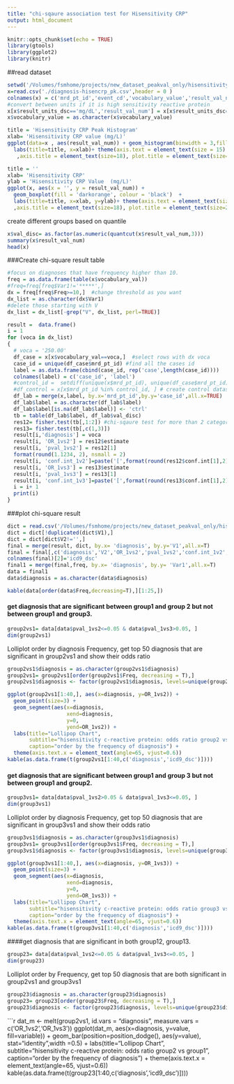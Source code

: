 ```yaml
---
title: "chi-sqaure association test for Hisensitivity CRP"
output: html_document
---
```


```r
knitr::opts_chunk$set(echo = TRUE)
library(gtools)
library(ggplot2)
library(knitr)
```

##read dataset 
```r
setwd('/Volumes/fsmhome/projects/new_dataset_peakval_only/hisensitivity c-reactive protein/data/')
x=read.csv('./diagnosis-hisencrp_pk.csv',header = 0 )
colnames(x) = c('mrd_pt_id','event_cd','vocabulary_value','result_val_num','result_units_dsc','event_start_dt_tm','diagnosis_dt')
#convert between units if it is high sensitivity reactive protein 
x[x$result_units_dsc=='mg/dL','result_val_num'] = x[x$result_units_dsc=='mg/dL','result_val_num']*10
x$vocabulary_value = as.character(x$vocabulary_value)
```

```r
title = 'Hisensitivity CRP Peak Histogram'
xlab= 'Hisensitivity CRP value (mg/L)'
ggplot(data=x , aes(result_val_num)) + geom_histogram(binwidth = 3,fill='darkorange',col='black') +
  labs(title=title, x=xlab)+ theme(axis.text = element_text(size = 15)
   ,axis.title = element_text(size=18), plot.title = element_text(size=20,hjust=0.5)) 

title = ''
xlab= 'Hisensitivity CRP'
ylab = 'Hisensitivity CRP Value  (mg/L)'
ggplot(x, aes(x = '', y = result_val_num)) +
  geom_boxplot(fill = 'darkorange', colour = 'black')  + 
  labs(title=title, x=xlab, y=ylab)+ theme(axis.text = element_text(size = 15)
  ,axis.title = element_text(size=18), plot.title = element_text(size=20,hjust=0.5))
```
create different groups based on quantile
```r
x$val_disc= as.factor(as.numeric(quantcut(x$result_val_num,3)))
summary(x$result_val_num)
head(x)
```
###Create chi-square result table 
```r
#focus on diagnoses that have frequency higher than 10. 
freq = as.data.frame(table(x$vocabulary_val))
#freq=freq[freq$Var1!='*****',]
dx = freq[freq$Freq>=10,]  #change threshold as you want 
dx_list = as.character(dx$Var1)
#delete those starting with V 
dx_list = dx_list[-grep("V", dx_list, perl=TRUE)]

result =  data.frame()
i = 1
for (voca in dx_list)
{ 
  # voca = '250.00'
  df_case = x[x$vocabulary_val==voca,]  #select rows with dx voca 
  case_id = unique(df_case$mrd_pt_id) #find all the cases id 
  label = as.data.frame(cbind(case_id, rep('case',length(case_id))))
  colnames(label) = c('case_id', 'label')
  #control_id =  setdiff(unique(x$mrd_pt_id), unique(df_case$mrd_pt_id)) #find all the control id 
  #df_control = x[x$mrd_pt_id %in% control_id, ] # create control dataset 
  df_lab = merge(x,label, by.x='mrd_pt_id',by.y='case_id',all.x=TRUE)
  df_lab$label = as.character(df_lab$label)
  df_lab$label[is.na(df_lab$label)] <- 'ctrl'
  tb = table(df_lab$label, df_lab$val_disc) 
  res12= fisher.test(tb[,1:2]) #chi-sqaure test for more than 2 categories 
  res13= fisher.test(tb[,c(1,3)])
  result[i,'diagnosis'] = voca
  result[i, 'OR_1vs2'] = res12$estimate
  result[i, 'pval_1vs2'] = res12[1]
  format(round(1.1234, 2), nsmall = 2)
  result[i, 'conf.int_1v2']=paste('[',format(round(res12$conf.int[1],2),nsmall=2),',',format(round(res12$conf.int[2],2),nsmall=2),']')
  result[i, 'OR_1vs3'] = res13$estimate
  result[i, 'pval_1vs3'] = res13[1]
  result[i, 'conf.int_1v3']=paste('[',format(round(res13$conf.int[1],2),nsmall=2),',',format(round(res13$conf.int[2],2),nsmall=2),']')
  i = i+ 1 
  print(i)
}
```
###plot chi-square result 
```r
dict = read.csv('/Volumes/fsmhome/projects/new_dataset_peakval_only/hisensitivity c-reactive protein/data/icd-hisenCRP-after.txt',sep = '|',header= 0)
dict = dict[!duplicated(dict$V1),]
dict = dict[dict$V2!='',]
final = merge(result, dict, by.x= 'diagnosis', by.y='V1',all.x=T)
final = final[,c('diagnosis','V2','OR_1vs2','pval_1vs2','conf.int_1v2','OR_1vs3','pval_1vs3','conf.int_1v3')]
colnames(final)[2]='icd9_dsc'
final1 = merge(final,freq, by.x= 'diagnosis', by.y= 'Var1',all.x=T)
data = final1 
data$diagnosis = as.character(data$diagnosis)
```
```r
kable(data[order(data$Freq,decreasing=T),][1:25,])
```
#### get diagnosis that are significant between group1 and group 2 but not between group1 and group3. 
```r
group2vs1= data[data$pval_1vs2<=0.05 & data$pval_1vs3>0.05, ]
dim(group2vs1)
```
Lolliplot order by diagnosis Frequency, get top 50 diagnosis that are significant in group2vs1 and show their odds ratio 
```r
group2vs1$diagnosis = as.character(group2vs1$diagnosis)
group2vs1= group2vs1[order(group2vs1$Freq, decreasing = T),]
group2vs1$diagnosis <- factor(group2vs1$diagnosis, levels=unique(group2vs1$diagnosis))
```
```r
ggplot(group2vs1[1:40,], aes(x=diagnosis, y=OR_1vs2)) + 
  geom_point(size=3) + 
  geom_segment(aes(x=diagnosis, 
                   xend=diagnosis, 
                   y=0, 
                   yend=OR_1vs2)) + 
  labs(title="Lollipop Chart", 
       subtitle="hisensitivity c-reactive protein: odds ratio group2 vs group1", 
       caption="order by the frequency of diagnosis") + 
  theme(axis.text.x = element_text(angle=65, vjust=0.6)) 
kable(as.data.frame(t(group2vs1[1:40,c('diagnosis','icd9_dsc')])))
```

#### get diagnosis that are significant between group1 and group 3 but not between group1 and group2. 
```r
group3vs1= data[data$pval_1vs2>0.05 & data$pval_1vs3<=0.05, ]
dim(group3vs1)
```
Lolliplot order by diagnosis Frequency, get top 50 diagnosis that are significant in group3vs1 and show their odds ratio 
```r
group3vs1$diagnosis = as.character(group3vs1$diagnosis)
group3vs1= group3vs1[order(group3vs1$Freq, decreasing = T),]
group3vs1$diagnosis <- factor(group3vs1$diagnosis, levels=unique(group3vs1$diagnosis))
```
```r
ggplot(group3vs1[1:40,], aes(x=diagnosis, y=OR_1vs3)) + 
  geom_point(size=3) + 
  geom_segment(aes(x=diagnosis, 
                   xend=diagnosis, 
                   y=0, 
                   yend=OR_1vs3)) + 
  labs(title="Lollipop Chart", 
       subtitle="hisensitivity c-reactive protein: odds ratio group3 vs group1", 
       caption="order by the frequency of diagnosis") + 
  theme(axis.text.x = element_text(angle=65, vjust=0.6)) 
kable(as.data.frame(t(group3vs1[1:40,c('diagnosis','icd9_dsc')])))
```



####get diagnosis that are significant in both group12, group13. 
```r
group23= data[data$pval_1vs2<=0.05 & data$pval_1vs3<=0.05, ]
dim(group23)
```
Lolliplot order by Frequency, get top 50 diagnosis that are both significant in group2vs1 and group3vs1
```r
group23$diagnosis = as.character(group23$diagnosis)
group23= group23[order(group23$Freq, decreasing = T),]
group23$diagnosis <- factor(group23$diagnosis, levels=unique(group23$diagnosis))
```
```r
dat_m <- melt(group2vs1, id.vars = "diagnosis",  measure.vars = c('OR_1vs2','OR_1vs3'))
 ggplot(dat_m, aes(x=diagnosis, y=value, fill=variable)) + 
    geom_bar(position=position_dodge(), aes(y=value), stat="identity",width =0.5) + 
   labs(title="Lollipop Chart", 
       subtitle="hisensitivity c-reactive protein: odds ratio group2 vs group1", 
        caption="order by the frequency of diagnosis") + 
   theme(axis.text.x = element_text(angle=65, vjust=0.6)) 
kable(as.data.frame(t(group23[1:40,c('diagnosis','icd9_dsc')])))
